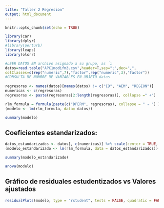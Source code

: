 ```yaml
---
title: "Taller 2 Regresión"
output: html_document
---
```


```r
knitr::opts_chunk$set(echo = TRUE)
```

```r
library(car)
library(dplyr)
#library(perturb)
library(leaps)
library(olsrr)
```

```r
#LEER DATOS EN archivo asignado a su grupo, as ́ı
datos=read.table("APC1modifm3.csv",header=T,sep=";",dec=",",
colClasses=c(rep("numeric",7),"factor",rep("numeric",3),"factor"))
#CONSULTA DE NOMBRE DE VARIABLES EN OBJETO datos
 
regresoras <- names(datos)[names(datos) != c("ID", "AEM", "REGION")] 
numericas <- c(regresoras)
regresoras <- paste(regresoras[2:length(regresoras)], collapse =" +")


```

```r

rlm_formula = formula(paste(c("DPERM", regresoras), collapse = " ~ ") )
(modelo <- lm(rlm_formula, data= datos))
```

```r
summary(modelo)
```
## Coeficientes estandarizados:

```r
datos_estandarizados <- datos[, c(numericas)] %>% scale(center = TRUE, scale = TRUE) %>% data.frame()
(modelo_estandarizado <- lm(rlm_formula, data = datos_estandarizados))
```

```r
summary(modelo_estandarizado)
```


```r
anova(modelo)
```
## Gráfico de residuales estudentizados vs Valores ajustados

```r
residualPlots(modelo, type = "rstudent", tests = FALSE, quadratic = FALSE, fit = TRUE)
```

```r

```

